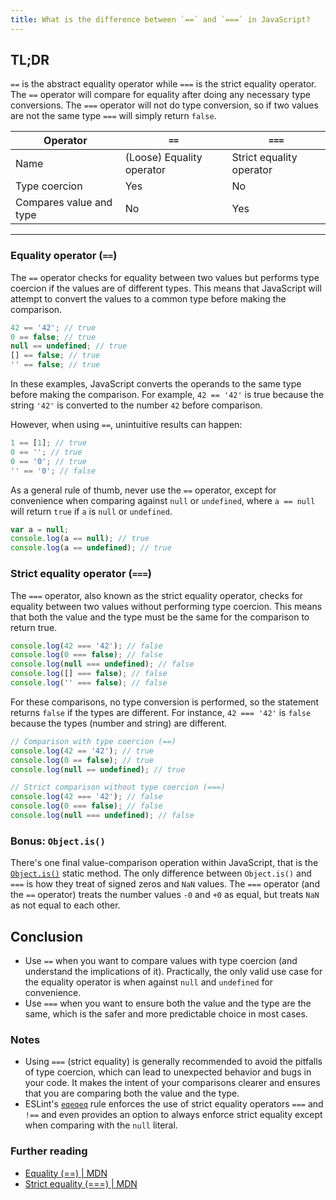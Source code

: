 ```yaml
---
title: What is the difference between `==` and `===` in JavaScript?
---
```


## TL;DR

`==` is the abstract equality operator while `===` is the strict equality operator. The `==` operator will compare for equality after doing any necessary type conversions. The `===` operator will not do type conversion, so if two values are not the same type `===` will simply return `false`.

| Operator | `==` | `===` |
| --- | --- | --- |
| Name | (Loose) Equality operator | Strict equality operator |
| Type coercion | Yes | No |
| Compares value and type | No | Yes |

---

### Equality operator (`==`)

The `==` operator checks for equality between two values but performs type coercion if the values are of different types. This means that JavaScript will attempt to convert the values to a common type before making the comparison.

```js
42 == '42'; // true
0 == false; // true
null == undefined; // true
[] == false; // true
'' == false; // true
```

In these examples, JavaScript converts the operands to the same type before making the comparison. For example, `42 == '42'` is true because the string `'42'` is converted to the number `42` before comparison.

However, when using `==`, unintuitive results can happen:

```js
1 == [1]; // true
0 == ''; // true
0 == '0'; // true
'' == '0'; // false
```

As a general rule of thumb, never use the `==` operator, except for convenience when comparing against `null` or `undefined`, where `a == null` will return `true` if `a` is `null` or `undefined`.

```js
var a = null;
console.log(a == null); // true
console.log(a == undefined); // true
```

### Strict equality operator (`===`)

The `===` operator, also known as the strict equality operator, checks for equality between two values without performing type coercion. This means that both the value and the type must be the same for the comparison to return true.

```js
console.log(42 === '42'); // false
console.log(0 === false); // false
console.log(null === undefined); // false
console.log([] === false); // false
console.log('' === false); // false
```

For these comparisons, no type conversion is performed, so the statement returns `false` if the types are different. For instance, `42 === '42'` is `false` because the types (number and string) are different.

```js
// Comparison with type coercion (==)
console.log(42 == '42'); // true
console.log(0 == false); // true
console.log(null == undefined); // true

// Strict comparison without type coercion (===)
console.log(42 === '42'); // false
console.log(0 === false); // false
console.log(null === undefined); // false
```

### Bonus: `Object.is()`

There's one final value-comparison operation within JavaScript, that is the [`Object.is()`](https://developer.mozilla.org/en-US/docs/Web/JavaScript/Reference/Global_Objects/Object/is) static method. The only difference between `Object.is()` and `===` is how they treat of signed zeros and `NaN` values. The `===` operator (and the `==` operator) treats the number values `-0` and `+0` as equal, but treats `NaN` as not equal to each other.

## Conclusion

- Use `==` when you want to compare values with type coercion (and understand the implications of it). Practically, the only valid use case for the equality operator is when against `null` and `undefined` for convenience.
- Use `===` when you want to ensure both the value and the type are the same, which is the safer and more predictable choice in most cases.

### Notes

- Using `===` (strict equality) is generally recommended to avoid the pitfalls of type coercion, which can lead to unexpected behavior and bugs in your code. It makes the intent of your comparisons clearer and ensures that you are comparing both the value and the type.
- ESLint's [`eqeqeq`](https://eslint.org/docs/latest/rules/eqeqeq) rule enforces the use of strict equality operators `===` and `!==` and even provides an option to always enforce strict equality except when comparing with the `null` literal.

### Further reading

- [Equality (==) | MDN](https://developer.mozilla.org/en-US/docs/Web/JavaScript/Reference/Operators/Equality)
- [Strict equality (===) | MDN](https://developer.mozilla.org/en-US/docs/Web/JavaScript/Reference/Operators/Strict_equality)
